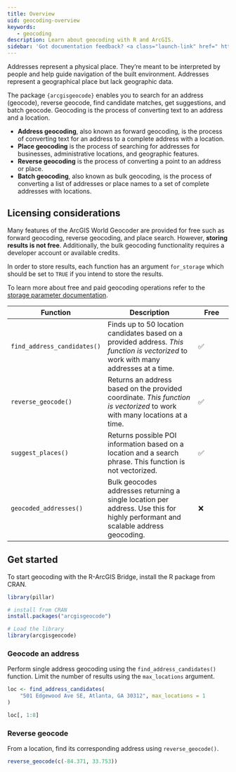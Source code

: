 ```yaml
---
title: Overview
uid: geocoding-overview
keywords:
   - geocoding
description: Learn about geocoding with R and ArcGIS. 
sidebar: 'Got documentation feedback? <a class="launch-link" href=" https://arcg.is/1H1aza">Take this short survey&nbsp;<svg xmlns="http://www.w3.org/2000/svg" height="16" width="16" style="display:inline-block;" ><path d="M1 1h8v1H2v12h12V7h1v8H1zm7.325 7.382L14 2.707V5h1V1h-4v1h2.293L7.618 7.675z"></path></svg></a>'
---
```


Addresses represent a physical place. They're meant to be interpreted by people and help guide navigation of the built environment. Addresses represent a geographical place but lack geographic data.

The package `{arcgisgeocode}` enables you to search for an address (geocode), reverse geocode, find candidate matches, get suggestions, and batch geocode. Geocoding is the process of converting text to an address and a location.

- **Address geocoding**, also known as forward geocoding, is the process of converting text for an address to a complete address with a location.
- **Place geocoding** is the process of searching for addresses for businesses, administrative locations, and geographic features.
- **Reverse geocoding** is the process of converting a point to an address or place.
- **Batch geocoding**, also known as bulk geocoding, is the process of converting a list of addresses or place names to a set of complete addresses with locations.

## Licensing considerations

Many features of the ArcGIS World Geocoder are provided for free such as forward geocoding, reverse geocoding, and place search. However, **storing results is not free**. Additionally, the bulk geocoding functionality requires a developer account or available credits. 

In order to store results, each function has an argument `for_storage` which should be set to `TRUE` if you intend to store the results. 

To learn more about free and paid geocoding operations refer to the [storage parameter documentation](https://developers.arcgis.com/documentation/mapping-apis-and-services/geocoding/services/geocoding-service/#storage-parameter).

| Function | Description | Free |
| -------- | ----------- | ---- |
| `find_address_candidates()` | Finds up to 50 location candidates based on a provided address. _This function is vectorized_ to work with many addresses at a time. | ✅ |
| `reverse_geocode()` | Returns an address based on the provided coordinate. _This function is vectorized_ to work with many locations at a time. | ✅ |
| `suggest_places()` | Returns possible POI information based on a location and a search phrase. This function is not vectorized. | ✅ |
| `geocoded_addresses()` | Bulk geocodes addresses returning a single location per address. Use this for highly performant and scalable address geocoding. | ❌ |


## Get started

To start geocoding with the R-ArcGIS Bridge, install the R package from CRAN. 

```r
library(pillar)
```
```r
# install from CRAN
install.packages("arcgisgeocode")
```

```r
# Load the library
library(arcgisgeocode)
```

### Geocode an address

Perform single address geocoding using the `find_address_candidates()` function. Limit the number of results using the `max_locations` argument. 

```r
loc <- find_address_candidates(
    "501 Edgewood Ave SE, Atlanta, GA 30312", max_locations = 1
)

loc[, 1:8]
```

### Reverse geocode 

From a location, find its corresponding address using `reverse_geocode()`. 

```r
reverse_geocode(c(-84.371, 33.753))
```
